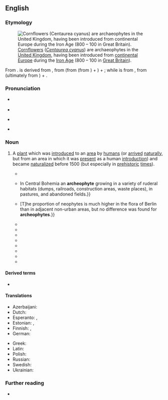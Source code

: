 ==English==
{{was wotd|2021|June|5}}

===Etymology===
[[File:Centaurea cyanus oitsvadtaimed.JPG|thumb|[[cornflower|Cornflowers]] (''[[Centaurea cyanus]]'') are archaeophytes in the [[United Kingdom]], having been introduced from [[continental Europe]] during the [[Iron Age]] (800 {{B.C.E.}} – 100 {{C.E.}} in [[Great Britain]]).]]

{{root|en|ine-pro|*h₂ergʰ-|*bʰuH-}}
From {{confix|en|archaeo|pos1={{glossary|prefix}} meaning ‘ancient; early’|phyte|pos2={{glossary|suffix}} meaning ‘a plant that grows in a specified habitat’}}. {{m|en||Archaeo-}} is derived from {{der|en|grc|ἀρχαῖος|t=ancient, primeval}}, from {{m|grc|ᾰ̓ρχή|t=beginning, origin}} (from {{m|grc|ἄρχω|t=to begin; to command, rule}} (from {{der|en|ine-pro|*h₂ergʰ-|t=to begin; to command, rule}}) + {{m|grc|-η|pos=suffix forming {{glossary|verbal noun}}s}}) + {{m|grc|-ῐος|pos=suffix forming {{glossary|adjective}}s}}; while {{m|en||-phyte}} is from {{der|en|grc|φῠτόν|t=plant; tree}}, from {{m|grc|φῠ́ω|t=to arise, grow, spring up}} (ultimately from {{der|en|ine-pro|*bʰuH-|t=to appear, become; to grow}}) + {{m|grc|-ον|pos=suffix forming {{glossary|noun}}s}}.

===Pronunciation===
* {{a|RP}} {{IPA|en|/ɑːˈkiː.əˌfaɪt/|/ˈɑː.ki.əˌfaɪt/}}
* {{audio|en|LL-Q1860 (eng)-Vealhurl-archaeophyte.wav|Audio (Southern England)}}
* {{a|GA}} {{IPA|en|/ɑɹˈki.əˌfaɪt/|/ˈɑɹ.ki.əˌfaɪt/}}
* {{hyphenation|en|ar|chae|o|phyte}}

===Noun===
{{en-noun}}

# {{lb|en|botany}} A [[plant#Noun|plant]] which was [[introduce]]d to an [[area]] by [[human#Noun|humans]] (or [[arrive]]d [[naturally]], but from an area in which it was [[present#Adjective|present]] as a human [[introduction]]) and became [[naturalized#Adjective|naturalized]] before 1500 {{C.E.}} (but especially in [[prehistoric]] [[time#Noun|times]]).
#: {{antonyms|en|neophyte}}
#* {{quote-journal|en|title=Swedish Lapland: ‘Simmons, H. G. Die Flora und Vegetation von Kiruna im schwedischen Lappland.’ ''Engler’s Bot. Jahrb.'', 48, 1912, pp. 1–86, 6 plates.|journal=[[w:Journal of Ecology|The Journal of Ecology]]|location=London|publisher={{w|Cambridge University Press}}|month=March|year=1913|volume=I|issue=1|page=65|doi=10.2307/2255473|issn=0022-0477|jstor=2255473|oclc=980501829|passage=Anthropochorous plants are divided into (''a'') those introduced unintentionally, including ''ephemerophytes'' (casuals), ''epoikophytes'' (colonists, aliens) and '''''archaeophytes''''' (naturalised plants), and (''b'') those introduced intentionally, including ''ergasiphytes'' (foreign cultivated plants) and ''ergasiphygophytes'' (escapes from cultivation).}}
#* {{quote-book|en|author=J. Osbornová|chapter=Abandoned Fields in the Region|editors=J. Osbornová, M. Kovářová, J. Lepš, abd J, Prach|title=Succession in Abandoned Fields: Studies in Central Bohemia, Czechoslovakia|series=Geobotany|seriesvolume=15|location=Dordrecht; Boston, Mass.|publisher=[[w:Springer Science+Business Media|Kluwer Academic Publishers]]|year=1990|page=19|pageurl=https://books.google.com/books?id=7Ar8CAAAQBAJ&pg=PA19|column=1|doi=10.1007/978-94-009-2444-4|isbn=978-94-010-7603-6|passage=''Carduus acanthoides'' {{...}} In Central Bohemia an '''archeophyte''' growing in a variety of ruderal habitats (dumps, railroads, construction areas, waste places), in pastures, and abandoned fields.}}
#* {{quote-book|en|author=H[erbert] Sukopp|author2=U[we] Starfinger|chapter=Disturbance in Urban Ecosystems|editor=Lawrence R. Walker|title=Ecosystems of Disturbed Ground|series=Ecosystems of the World|seriesvolume=16|location=Amsterdam; Lausanne|publisher={{w|Elsevier}}|year=1999|page=405|pageurl=https://books.google.com/books?id=Amxq0Iz_kSoC&pg=PA405|column=1|isbn=978-0-444-82420-2|passage=['''A''']'''rcheophytes''' are adapted to habitat types created early in history, including pastures, fields, and their edges; many of the neophytes, on the other hand, occur predominantly in ruderal, industrial, and urban habitats. {{...}} [T]he proportion of neophytes is much higher in the flora of Berlin than in adjacent non-urban areas, but no difference was found for '''archeophytes'''.}}
#* {{quote-book|en|author=P. Pyšek|author2=D. M. Richardson|chapter=Invasive Plants|editor={{w|Sven Erik Jørgensen}}|title=Applications in Ecological Engineering|location=Amsterdam; Boston, Mass.|publisher={{w|Elsevier}}|year=2009|page=291|pageurl=https://books.google.com/books?id=aRKO6ZazC8UC&pg=PA291|column=3|isbn=978-0-444-53448-4|passage=The separation between natives and '''archeophytes''' relies on a combination of paleobotanical, archeological, ecological, and historical evidence ('''archeophytes''' and neophytes are absent from the fossil record in the last glacial period, the late glacial, and the early post-glacial). '''Archeophytes''' are often known from archeological evidence to have been present in prehistoric times.}}
#* {{quote-book|en|author=T[homas] C[hristopher] Smout|authorlink=Christopher Smout|chapter=History, Nature and Culture in British Nature Conservation|title=Exploring Environmental History: Selected Essays|location=Edinburgh|publisher={{w|Edinburgh University Press}}|year=2009|page=213|pageurl=https://books.google.com/books?id=awGrBgAAQBAJ&pg=PA213|isbn=978-0-7486-3513-9|passage='''Archaeophytes''', or aliens that arrived through man's cultural activity and applied for a residency permit more than 500 years ago, can be accepted but are apologised for. Neophytes, aliens that have had an assisted passage since 1500, are beyond the pale, and never protected. Nevertheless, some of these may be of both cultural value and international conservation concern, like Lady Amherst's pheasant in Bedfordshire, just as much as those threatened '''archaeophyte''' weeds.}}
#* {{quote-book|en|author=Clive Stace|authorlink=Clive A. Stace|chapter=Introduction|title=New Flora of the British Isles|edition=3rd|location=Cambridge, Cambridgeshire|publisher={{w|Cambridge University Press}}|year=2010|page=xxiv|pageurl=https://books.google.com/books?id=nJ3YP28EjscC&pg=PR24|isbn=978-0-521-70772-5|passage=Many taxa that are rare as natives are much commoner than aliens; only the native (or '''archaeophyte''') distribution is considered for present purposes.}}
#* {{quote-book|en|author=Norbert Müller|author2=Maria Ignatieva|author3=Charles H. Nilon|author4=Peter Werner|author5=Wayne C. Zipperer|chapter=Patterns and Trends in Urban Biodiversity and Landscape Design|editors=Thomas Elmqvist [''et al.'']|title=Urbanization, Biodiversity and Ecosystem Services: Challenges and Opportunities: A Global Assessment{{nb...|A Part of the Cities and Biodiversity Outlook Project}}|location=Dordrecht; Heidelberg|publisher=[[w:Springer Science+Business Media|Springer]]|year=2013|pages=130–131|pageurl=https://books.google.com/books?id=swW6BQAAQBAJ&pg=PA130|doi=10.1007/978-94-007-7088-1|isbn=978-94-007-7087-4|passage=Of the 1,459 total number of species inventoried, 13.6% were '''archaeophytes''' (introduced before 1500), 15.4% neophytes (introduced after 1500), and 71.0% native species.}}
#* {{quote-book|en|author=Clive A[nthony] Stace|authorlink=Clive A. Stace|author2=Michael J[ohn] Crawley|authorlink2=Mick Crawley|title=Alien Plants|series=Collins New Naturalist Library|seriesvolume=129|location=London|publisher=[[w:HarperCollins|William Collins]]|year=2015|isbn=978-0-00-750215-8|passage=In the past, species now considered to be '''archaeophytes''' have been variously treated as native or alien, but in the twentieth century in Britain they were most often considered as mainly native, e.g. by Clapham et al. (1952), Dandy (1958).}}
#* {{quote-book|en|author=Matthias Meyer|chapter=Invasive Species, Indigenous vs. Alien Dendroflora|editor={{w|Andreas Roloff}}|title=Urban Tree Management for the Sustainable Development of Green Cities|location=Chichester, West Sussex|publisher={{w|Wiley-Blackwell}}, [[w:Wiley (publisher)|John Wiley & Sons]]|year=2016|section=section 14.2.1 (“Indigenous” vs. “Alien”)page=187|pageurl=https://books.google.com/books?id=h4ibCgAAQBAJ&pg=PA187|isbn=978-1-118-95458-4|passage='''''Archaeophytes''''' were introduced before modern times&nbsp;– that is, before the year of 1492 (≈1500 AD), when {{w|Christopher Columbus}} reached the coasts of the American continent. '''Archaeophyte''' tree or shrub species were introduced, for instance, by the Romans or the ancient Greeks from Central Asia or Persia.}}
#* {{quote-book|en|author=Irene Martín-Forés|chapter=Exotic Plant Species in the Mediterranean Biome: A Reflection of Cultural and Historic Relationships|editor=Borna Fuerst-Bjeliš|title=Mediterranean Identities: Environment, Society, Culture|location=Rijeka, Croatia|publisher=InTech|month=November|year=2017|page=180|pageurl=https://books.google.com/books?id=RwWQDwAAQBAJ&pg=PA180|doi=10.5772/66587|isbn=978-953-51-3585-2|passage=As a consequence of the human displacements which occurred in Southern Europe from the East to the West, '''archeophytes''' (i.e. the exotic species that were introduced before 1500) were established in Western European territories such as the Iberian peninsula.}}
#* {{quote-book|en|author=Alexander Fehér|chapter=Case Studies|title=Vegetation History and Cultural Landscapes: Case Studies from South-west Slovakia|series=Springer Geography|location=Cham, Switzerland|publisher={{w|Springer Nature}}|year=2018|section=section 3.5 (Historical Reconstruction of Expansion of Alien Plants in the Nitra River Basin)|page=248|doi=10.1007/978-3-319-60267-7|isbn=978-3-319-60266-0|issn=2194-315X|passage=Habitats affected (or degraded) and fragmented by man's activity were, beginning with the Neolithic, often invaded by apophytes and '''archeophytes''' and over the past 500 years also by neophytes.}}

====Derived terms====
* {{l|en|archaeophytic}}

====Translations====
{{trans-top|plant introduced to an area by humans (or arrived naturally, but from an area in which it was present as a human introduction) and became naturalized before 1500 C.E.}}
* Azerbaijani: {{t|az|arxeofit}}
* Dutch: {{t+|nl|archeofyt|m}}
* Esperanto: {{t|eo|arĥeofito}}, {{t|eo|malnovplanto}}
* Estonian: {{t|et|arheofüüt}}, {{t|et|ürgtulnukas}}
* Finnish: {{t+|fi|arkeofyytti}}, {{t+|fi|muinaistulokas}}
* German: {{t|de|Archäophyt}}
{{trans-mid}}
* Greek: {{t|el|αρχαιόφυτα}}
* Latin: {{t|la|archaeophytum}}
* Polish: {{t|pl|archeofit}}
* Russian: {{t|ru|археофит}}
* Swedish: {{t|sv|arkeofyt}}
* Ukrainian: {{t|uk|археофіт}}
{{trans-bottom}}

===Further reading===
* {{pedia}}